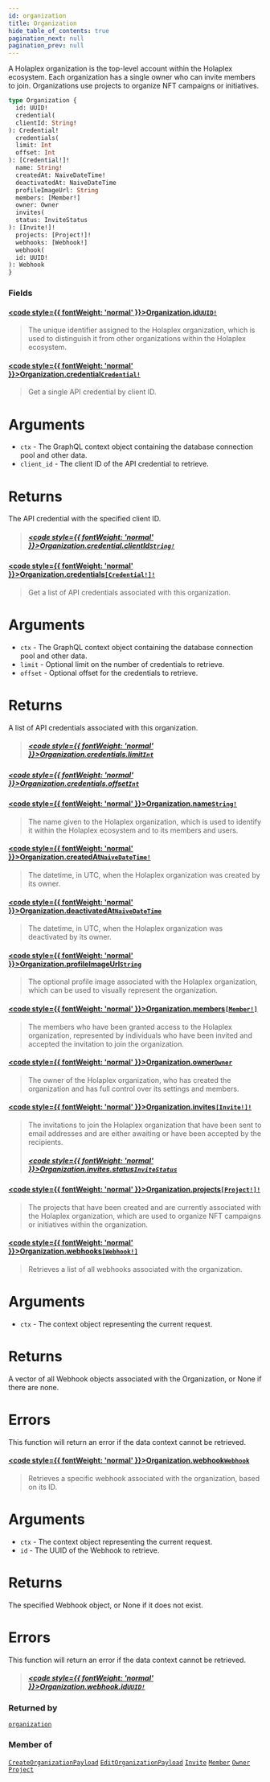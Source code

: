 ```yaml
---
id: organization
title: Organization
hide_table_of_contents: true
pagination_next: null
pagination_prev: null
---
```








A Holaplex organization is the top-level account within the Holaplex ecosystem. Each organization has a single owner who can invite members to join. Organizations use projects to organize NFT campaigns or initiatives.

```graphql
type Organization {
  id: UUID!
  credential(
  clientId: String!
): Credential!
  credentials(
  limit: Int
  offset: Int
): [Credential!]!
  name: String!
  createdAt: NaiveDateTime!
  deactivatedAt: NaiveDateTime
  profileImageUrl: String
  members: [Member!]
  owner: Owner
  invites(
  status: InviteStatus
): [Invite!]!
  projects: [Project!]!
  webhooks: [Webhook!]
  webhook(
  id: UUID!
): Webhook
}
```


### Fields

#### [<code style={{ fontWeight: 'normal' }}>Organization.<b>id</b></code>](#)<Bullet />[`UUID!`](/api/scalars/uuid) <Badge class="secondary" text="non-null"/> <Badge class="secondary" text="scalar"/>
> The unique identifier assigned to the Holaplex organization, which is used to distinguish it from other organizations within the Holaplex ecosystem.
> 

#### [<code style={{ fontWeight: 'normal' }}>Organization.<b>credential</b></code>](#)<Bullet />[`Credential!`](/api/objects/credential) <Badge class="secondary" text="non-null"/> <Badge class="secondary" text="object"/>
> Get a single API credential by client ID.

# Arguments

* `ctx` - The GraphQL context object containing the database connection pool and other data.
* `client_id` - The client ID of the API credential to retrieve.

# Returns

The API credential with the specified client ID.
> ##### [<code style={{ fontWeight: 'normal' }}>Organization.credential.<b>clientId</b></code>](#)<Bullet />[`String!`](/api/scalars/string) <Badge class="secondary" text="non-null"/> <Badge class="secondary" text="scalar"/>
> 
> 

#### [<code style={{ fontWeight: 'normal' }}>Organization.<b>credentials</b></code>](#)<Bullet />[`[Credential!]!`](/api/objects/credential) <Badge class="secondary" text="non-null"/> <Badge class="secondary" text="object"/>
> Get a list of API credentials associated with this organization.

# Arguments

* `ctx` - The GraphQL context object containing the database connection pool and other data.
* `limit` - Optional limit on the number of credentials to retrieve.
* `offset` - Optional offset for the credentials to retrieve.

# Returns

A list of API credentials associated with this organization.
> ##### [<code style={{ fontWeight: 'normal' }}>Organization.credentials.<b>limit</b></code>](#)<Bullet />[`Int`](/api/scalars/int) <Badge class="secondary" text="scalar"/>
> 
> 

##### [<code style={{ fontWeight: 'normal' }}>Organization.credentials.<b>offset</b></code>](#)<Bullet />[`Int`](/api/scalars/int) <Badge class="secondary" text="scalar"/>
> 
> 

#### [<code style={{ fontWeight: 'normal' }}>Organization.<b>name</b></code>](#)<Bullet />[`String!`](/api/scalars/string) <Badge class="secondary" text="non-null"/> <Badge class="secondary" text="scalar"/>
> The name given to the Holaplex organization, which is used to identify it within the Holaplex ecosystem and to its members and users.
> 

#### [<code style={{ fontWeight: 'normal' }}>Organization.<b>createdAt</b></code>](#)<Bullet />[`NaiveDateTime!`](/api/scalars/naive-date-time) <Badge class="secondary" text="non-null"/> <Badge class="secondary" text="scalar"/>
> The datetime, in UTC, when the Holaplex organization was created by its owner.
> 

#### [<code style={{ fontWeight: 'normal' }}>Organization.<b>deactivatedAt</b></code>](#)<Bullet />[`NaiveDateTime`](/api/scalars/naive-date-time) <Badge class="secondary" text="scalar"/>
> The datetime, in UTC, when the Holaplex organization was deactivated by its owner.
> 

#### [<code style={{ fontWeight: 'normal' }}>Organization.<b>profileImageUrl</b></code>](#)<Bullet />[`String`](/api/scalars/string) <Badge class="secondary" text="scalar"/>
> The optional profile image associated with the Holaplex organization, which can be used to visually represent the organization.
> 

#### [<code style={{ fontWeight: 'normal' }}>Organization.<b>members</b></code>](#)<Bullet />[`[Member!]`](/api/objects/member) <Badge class="secondary" text="list"/> <Badge class="secondary" text="object"/>
> The members who have been granted access to the Holaplex organization, represented by individuals who have been invited and accepted the invitation to join the organization.
> 

#### [<code style={{ fontWeight: 'normal' }}>Organization.<b>owner</b></code>](#)<Bullet />[`Owner`](/api/objects/owner) <Badge class="secondary" text="object"/>
> The owner of the Holaplex organization, who has created the organization and has full control over its settings and members.
> 

#### [<code style={{ fontWeight: 'normal' }}>Organization.<b>invites</b></code>](#)<Bullet />[`[Invite!]!`](/api/objects/invite) <Badge class="secondary" text="non-null"/> <Badge class="secondary" text="object"/>
> The invitations to join the Holaplex organization that have been sent to email addresses and are either awaiting or have been accepted by the recipients.
> ##### [<code style={{ fontWeight: 'normal' }}>Organization.invites.<b>status</b></code>](#)<Bullet />[`InviteStatus`](/api/enums/invite-status) <Badge class="secondary" text="enum"/>
> 
> 

#### [<code style={{ fontWeight: 'normal' }}>Organization.<b>projects</b></code>](#)<Bullet />[`[Project!]!`](/api/objects/project) <Badge class="secondary" text="non-null"/> <Badge class="secondary" text="object"/>
> The projects that have been created and are currently associated with the Holaplex organization, which are used to organize NFT campaigns or initiatives within the organization.
> 

#### [<code style={{ fontWeight: 'normal' }}>Organization.<b>webhooks</b></code>](#)<Bullet />[`[Webhook!]`](/api/objects/webhook) <Badge class="secondary" text="list"/> <Badge class="secondary" text="object"/>
> Retrieves a list of all webhooks associated with the organization.

# Arguments

* `ctx` - The context object representing the current request.

# Returns

A vector of all Webhook objects associated with the Organization, or None if there are none.

# Errors

This function will return an error if the data context cannot be retrieved.
> 

#### [<code style={{ fontWeight: 'normal' }}>Organization.<b>webhook</b></code>](#)<Bullet />[`Webhook`](/api/objects/webhook) <Badge class="secondary" text="object"/>
> Retrieves a specific webhook associated with the organization, based on its ID.

# Arguments

* `ctx` - The context object representing the current request.
* `id` - The UUID of the Webhook to retrieve.

# Returns

The specified Webhook object, or None if it does not exist.

# Errors

This function will return an error if the data context cannot be retrieved.
> ##### [<code style={{ fontWeight: 'normal' }}>Organization.webhook.<b>id</b></code>](#)<Bullet />[`UUID!`](/api/scalars/uuid) <Badge class="secondary" text="non-null"/> <Badge class="secondary" text="scalar"/>
> 
> 



### Returned by

[`organization`](/api/queries/organization)  <Badge class="secondary" text="query"/>

### Member of

[`CreateOrganizationPayload`](/api/objects/create-organization-payload)  <Badge class="secondary" text="object"/><Bullet />[`EditOrganizationPayload`](/api/objects/edit-organization-payload)  <Badge class="secondary" text="object"/><Bullet />[`Invite`](/api/objects/invite)  <Badge class="secondary" text="object"/><Bullet />[`Member`](/api/objects/member)  <Badge class="secondary" text="object"/><Bullet />[`Owner`](/api/objects/owner)  <Badge class="secondary" text="object"/><Bullet />[`Project`](/api/objects/project)  <Badge class="secondary" text="object"/>



